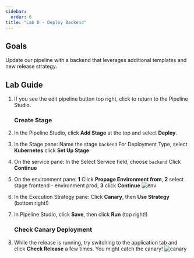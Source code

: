 ```yaml
---
sidebar:
  order: 6
title: "Lab D - Deploy Backend"
---
```


## Goals

Update our pipeline with a backend that leverages additional templates and new release strategy.

## Lab Guide

1. If you see the edit pipeline button top right, click to return to the Pipeline Studio.

   ### Create Stage

1. In the Pipeline Studio, click **Add Stage** at the top and select **Deploy**.
1. In the Stage pane:
   Name the stage `backend`
   For Deployment Type, select **Kubernetes**
   click **Set Up Stage**
1. On the service pane:
   In the Select Service field, choose `backend`
   Click **Continue**
1. On the environment pane: **1** Click **Propage Environment from**, **2** select stage frontend - environment prod, **3** click **Continue**
   ![env](../../../img/harness4env.png)
1. In the Execution Strategy pane:
   Click **Canary**, then **Use Strategy** (bottom right!)
1. In Pipeline Studio, click **Save**, then click **Run** (top right!)

   ### Check Canary Deployment

1. While the release is running, try switching to the application tab and click **Check Release** a few times. You might catch the canary!
   ![canary](../../../img/canary.png)

